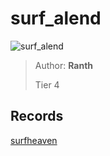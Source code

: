
# surf_alend

![surf_alend](https://raw.githubusercontent.com/Sayt123/SurfMapPics/Maps-and-bonuses/csgo/surf_alend.jpg)

> Author: **Ranth**
>
> Tier 4

## Records

[surfheaven](https://surfheaven.eu/map/surf_alend)
